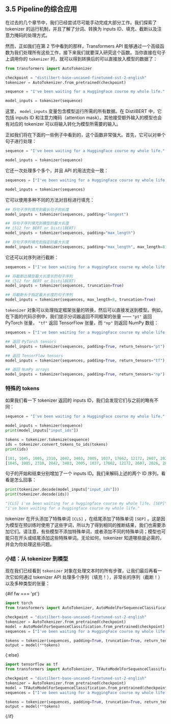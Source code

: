 ## 3.5 Pipeline的综合应用 

在过去的几个章节中，我们已经尝试尽可能手动完成大部分工作。我们探索了 tokenizer 的运行机制，并且了解了分词、转换为 inputs ID、填充、截断以及注意力掩码的处理方式。

然而，正如我们在第 2 节中看到的那样，Transformers API 能够通过一个高级函数为我们处理所有这些工作，接下来我们就要深入研究这个函数。当你直接在句子上调用你的 `tokenizer` 时，就可以得到转换后的可以直接放入模型的数据了：

```python
from transformers import AutoTokenizer

checkpoint = "distilbert-base-uncased-finetuned-sst-2-english"
tokenizer = AutoTokenizer.from_pretrained(checkpoint)

sequence = "I've been waiting for a HuggingFace course my whole life."

model_inputs = tokenizer(sequence)
```

这里， `model_inputs` 变量包含模型运行所需的所有数据。在 DistilBERT 中，它包括 inputs ID 和注意力掩码（attention mask）。其他接受额外输入的模型也会有对应的 tokenizer 可以将输入转化为模型所需要的输入。

正如我们将在下面的一些例子中看到的，这个函数非常强大。首先，它可以对单个句子进行处理：

```python
sequence = "I've been waiting for a HuggingFace course my whole life."

model_inputs = tokenizer(sequence)
```

它还一次处理多个多个，并且 API 的用法完全一致：

```python
sequences = ["I've been waiting for a HuggingFace course my whole life.", "So have I!"]

model_inputs = tokenizer(sequences)
```

它可以使用多种不同的方法对目标进行填充：

```python
## 将句子序列填充到最长句子的长度
model_inputs = tokenizer(sequences, padding="longest")

## 将句子序列填充到模型的最大长度
## (512 for BERT or DistilBERT)
model_inputs = tokenizer(sequences, padding="max_length")

## 将句子序列填充到指定的最大长度
model_inputs = tokenizer(sequences, padding="max_length", max_length=8)
```

它还可以对序列进行截断：

```python
sequences = ["I've been waiting for a HuggingFace course my whole life.", "So have I!"]

## 将截断比模型最大长度长的句子序列
## (512 for BERT or DistilBERT)
model_inputs = tokenizer(sequences, truncation=True)

## 将截断长于指定最大长度的句子序列
model_inputs = tokenizer(sequences, max_length=8, truncation=True)
```

`tokenizer` 对象可以处理指定框架张量的转换，然后可以直接发送到模型。例如，在下面的代码示例中，我们提示分词器返回不同框架的张量 —— `"pt"` 返回 PyTorch 张量， `"tf"` 返回 TensorFlow 张量，而 `"np"` 则返回 NumPy 数组：

```python
sequences = ["I've been waiting for a HuggingFace course my whole life.", "So have I!"]

## 返回 PyTorch tensors
model_inputs = tokenizer(sequences, padding=True, return_tensors="pt")

## 返回 TensorFlow tensors
model_inputs = tokenizer(sequences, padding=True, return_tensors="tf")

## 返回 NumPy arrays
model_inputs = tokenizer(sequences, padding=True, return_tensors="np")
```

### 特殊的 tokens 

如果我们看一下 tokenizer 返回的 inputs ID，我们会发现它们与之前的略有不同：

```python
sequence = "I've been waiting for a HuggingFace course my whole life."

model_inputs = tokenizer(sequence)
print(model_inputs["input_ids"])

tokens = tokenizer.tokenize(sequence)
ids = tokenizer.convert_tokens_to_ids(tokens)
print(ids)
```

```python
[101, 1045, 1005, 2310, 2042, 3403, 2005, 1037, 17662, 12172, 2607, 2026, 2878, 2166, 1012, 102]
[1045, 1005, 2310, 2042, 3403, 2005, 1037, 17662, 12172, 2607, 2026, 2878, 2166, 1012]
```

句子的开始和结束分别增加了一个 inputs ID。我们来解码上述的两个 ID 序列，看看是怎么回事：

```python
print(tokenizer.decode(model_inputs["input_ids"]))
print(tokenizer.decode(ids))
```

```python
"[CLS] i've been waiting for a huggingface course my whole life. [SEP]"
"i've been waiting for a huggingface course my whole life."
```

 tokenizer 在开头添加了特殊单词 `[CLS]` ，在结尾添加了特殊单词 `[SEP]` 。这是因为模型在预训练时使用了这些字词，所以为了得到相同的推断结果，我们也需要添加它们。请注意，有些模型不添加特殊单词，或者添加不同的特殊单词；模型也可能只在开头或结尾添加这些特殊单词。无论如何，tokenizer 知道哪些是必需的，并会为你处理这些问题。

### 小结：从 tokenizer 到模型 

现在我们已经看到 `tokenizer` 对象在处理文本时的所有步骤，让我们最后再看一次它如何通过 tokenizer  API 处理多个序列（填充！），非常长的序列（截断！）以及多种类型的张量：

{#if fw === 'pt'}
```python
import torch
from transformers import AutoTokenizer, AutoModelForSequenceClassification

checkpoint = "distilbert-base-uncased-finetuned-sst-2-english"
tokenizer = AutoTokenizer.from_pretrained(checkpoint)
model = AutoModelForSequenceClassification.from_pretrained(checkpoint)
sequences = ["I've been waiting for a HuggingFace course my whole life.", "So have I!"]

tokens = tokenizer(sequences, padding=True, truncation=True, return_tensors="pt")
output = model(**tokens)
```
{:else}
```python
import tensorflow as tf
from transformers import AutoTokenizer, TFAutoModelForSequenceClassification

checkpoint = "distilbert-base-uncased-finetuned-sst-2-english"
tokenizer = AutoTokenizer.from_pretrained(checkpoint)
model = TFAutoModelForSequenceClassification.from_pretrained(checkpoint)
sequences = ["I've been waiting for a HuggingFace course my whole life.", "So have I!"]

tokens = tokenizer(sequences, padding=True, truncation=True, return_tensors="tf")
output = model(**tokens)
```
{/if}
